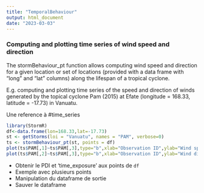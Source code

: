 ```yaml
---
title: "TemporalBehaviour"
output: html_document
date: "2023-03-03"
---
```


### Computing and plotting time series of wind speed and direction

The stormBehaviour_pt function allows computing wind speed and direction for a given location or set of locations (provided with a data frame with "long" and "lat" columns) along the lifespan of a tropical cyclone.

E.g. computing and plotting time series of the speed and direction of winds generated by the topical cyclone Pam (2015) at Efate (longitude = 168.33, latitude = -17.73) in Vanuatu.

Une reference à #time_series


``` r
library(StormR)
df<-data.frame(lon=168.33,lat=-17.73)
st <- getStorms(loi = "Vanuatu", names = "PAM", verbose=0)
ts <- stormBehaviour_pt(st, points = df)
plot(ts$PAM[,1]~ts$PAM[,3],type="b",xlab="Observation ID",ylab="Wind speed (m/s)")
plot(ts$PAM[,2]~ts$PAM[,3],type="b",xlab="Observation ID",ylab="Wind direction (degree north)")
```

- Obtenir le PDI et 'time_exposure' aux points de `df`
- Exemple avec plusieurs points
- Manipulation du dataframe de sortie
- Sauver le dataframe
